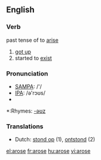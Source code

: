 ==English==

===Verb===
past tense of to [[arise]]

# [[got up]]
# started to [[exist]]

===Pronunciation===
*[[w:SAMPA|SAMPA]]: /'/
*[[w:IPA|IPA]]: /ə'rɔʊs/
*{{audio|en-us-arose.ogg|Audio (US)}}

*:Rhymes: [[Rhymes:English:-əʊz|-əʊz]]

===Translations===

*Dutch: [[stond op]] (1), [[ontstond]] (2)

[[el:arose]]
[[fr:arose]]
[[hu:arose]]
[[vi:arose]]